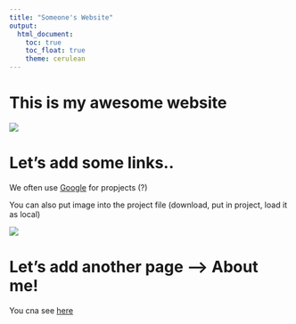 ```yaml
---
title: "Someone's Website"
output: 
  html_document:
    toc: true
    toc_float: true
    theme: cerulean
---
```


# This is my awesome website

![](https://media.giphy.com/media/drXGoW1iudhKw/giphy.gif)

# Let's add some links..

We often use [Google](https://www.google.com) for propjects (?)

You can also put image into the project file (download, put in project, load it as local)

![](./image/nyc.jpeg)

# Let's add another page --> About me!

You cna see [here](about_me.html)

